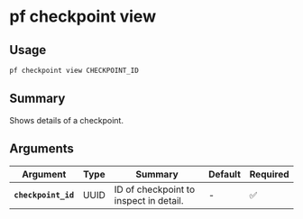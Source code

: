 # pf checkpoint view

## Usage

```bash
pf checkpoint view CHECKPOINT_ID
```

## Summary

Shows details of a checkpoint.

## Arguments

| Argument | Type | Summary | Default | Required | 
|----------|------|---------|---------|----------|
| **`checkpoint_id`** | UUID | ID of checkpoint to inspect in detail. | - | ✅ |
